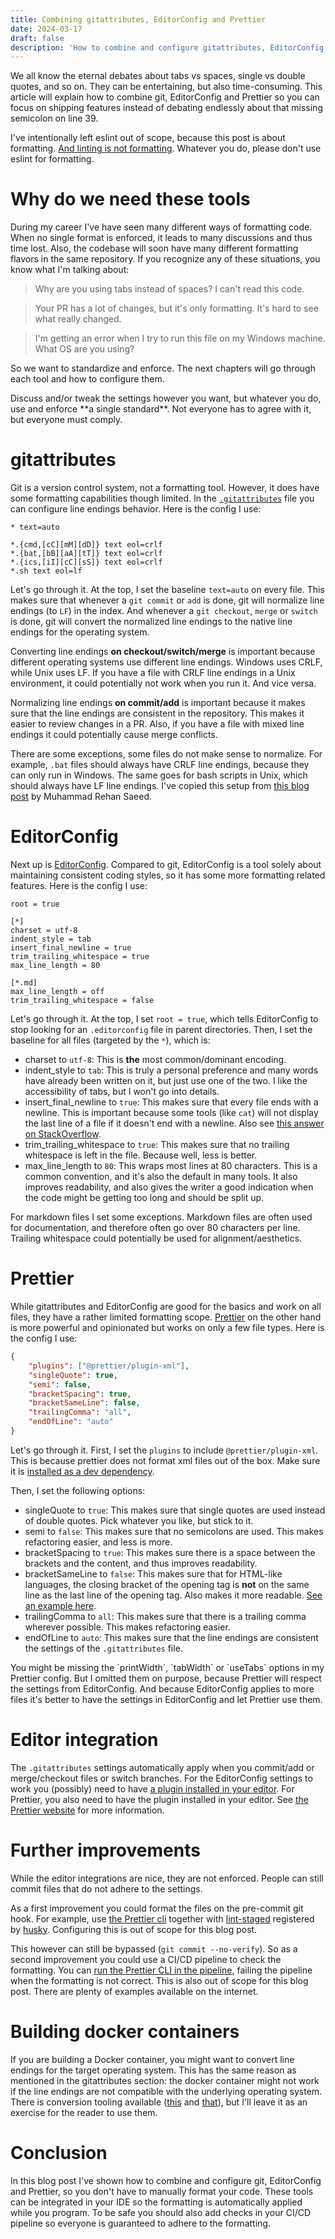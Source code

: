 ```yaml
---
title: Combining gitattributes, EditorConfig and Prettier
date: 2024-03-17
draft: false
description: 'How to combine and configure gitattributes, EditorConfig and Prettier in a project.'
---
```



We all know the eternal debates about tabs vs spaces, single vs double quotes, and so on. They can be entertaining, but also time-consuming.
This article will explain how to combine git, EditorConfig and Prettier so you can focus on shipping features instead of debating endlessly
about that missing semicolon on line 39.

I've intentionally left eslint out of scope, because this post is about formatting.
[And linting is not formatting](https://www.joshuakgoldberg.com/blog/you-probably-dont-need-eslint-config-prettier-or-eslint-plugin-prettier/).
Whatever you do, please don't use eslint for formatting.

# Why do we need these tools

During my career I've have seen many different ways of formatting code. When no single format is enforced, it leads to many discussions and
thus time lost. Also, the codebase will soon have many different formatting flavors in the same repository. If you recognize any of these
situations, you know what I'm talking about:

> Why are you using tabs instead of spaces? I can't read this code.

> Your PR has a lot of changes, but it's only formatting. It's hard to see what really changed.

> I'm getting an error when I try to run this file on my Windows machine. What OS are you using?

So we want to standardize and enforce. The next chapters will go through each tool and how to configure them.

<InfoCallout title="Disclaimer">
	Discuss and/or tweak the settings however you want, but whatever you do, use and enforce **a single standard**. Not everyone has to agree
	with it, but everyone must comply.
</InfoCallout>

# gitattributes

Git is a version control system, not a formatting tool. However, it does have some formatting capabilities though limited. In the
[`.gitattributes`](https://git-scm.com/docs/gitattributes) file you can configure line endings behavior. Here is the config I use:

```text
* text=auto

*.{cmd,[cC][mM][dD]} text eol=crlf
*.{bat,[bB][aA][tT]} text eol=crlf
*.{ics,[iI][cC][sS]} text eol=crlf
*.sh text eol=lf
```

Let's go through it. At the top, I set the baseline `text=auto` on every file. This makes sure that whenever a `git commit` or `add` is
done, git will normalize line endings (to `LF`) in the index. And whenever a `git checkout`, `merge` or `switch` is done, git will convert
the normalized line endings to the native line endings for the operating system.

Converting line endings **on checkout/switch/merge** is important because different operating systems use different line endings. Windows
uses CRLF, while Unix uses LF. If you have a file with CRLF line endings in a Unix environment, it could potentially not work when you run
it. And vice versa.

Normalizing line endings **on commit/add** is important because it makes sure that the line endings are consistent in the repository. This
makes it easier to review changes in a PR. Also, if you have a file with mixed line endings it could potentially cause merge conflicts.

There are some exceptions, some files do not make sense to normalize. For example, `.bat` files should always have CRLF line endings,
because they can only run in Windows. The same goes for bash scripts in Unix, which should always have LF line endings. I've copied this
setup from [this blog post](https://rehansaeed.com/gitattributes-best-practices/) by Muhammad Rehan Saeed.

# EditorConfig

Next up is [EditorConfig](https://editorconfig.org/). Compared to git, EditorConfig is a tool solely about maintaining consistent coding
styles, so it has some more formatting related features. Here is the config I use:

```text
root = true

[*]
charset = utf-8
indent_style = tab
insert_final_newline = true
trim_trailing_whitespace = true
max_line_length = 80

[*.md]
max_line_length = off
trim_trailing_whitespace = false
```

Let's go through it. At the top, I set `root = true`, which tells EditorConfig to stop looking for an `.editorconfig` file in parent
directories. Then, I set the baseline for all files (targeted by the `*`), which is:

- charset to `utf-8`: This is **the** most common/dominant encoding.
- indent_style to `tab`: This is truly a personal preference and many words have already been written on it, but just use one of the two. I
  like the accessibility of tabs, but I won't go into details.
- insert_final_newline to `true`: This makes sure that every file ends with a newline. This is important because some tools (like `cat`)
  will not display the last line of a file if it doesn't end with a newline. Also see
  [this answer on StackOverflow](https://stackoverflow.com/a/729795/5475829).
- trim_trailing_whitespace to `true`: This makes sure that no trailing whitespace is left in the file. Because well, less is better.
- max_line_length to `80`: This wraps most lines at 80 characters. This is a common convention, and it's also the default in many tools. It
  also improves readability, and also gives the writer a good indication when the code might be getting too long and should be split up.

For markdown files I set some exceptions. Markdown files are often used for documentation, and therefore often go over 80 characters per
line. Trailing whitespace could potentially be used for alignment/aesthetics.

# Prettier

While gitattributes and EditorConfig are good for the basics and work on all files, they have a rather limited formatting scope.
[Prettier](https://prettier.io/docs/en/configuration.html) on the other hand is more powerful and opinionated but works on only a few file
types. Here is the config I use:

```json
{
	"plugins": ["@prettier/plugin-xml"],
	"singleQuote": true,
	"semi": false,
	"bracketSpacing": true,
	"bracketSameLine": false,
	"trailingComma": "all",
	"endOfLine": "auto"
}
```

Let's go through it. First, I set the `plugins` to include `@prettier/plugin-xml`. This is because prettier does not format xml files out of
the box. Make sure it is [installed as a dev dependency](https://www.npmjs.com/package/@prettier/plugin-xml).

Then, I set the following options:

- singleQuote to `true`: This makes sure that single quotes are used instead of double quotes. Pick whatever you like, but stick to it.
- semi to `false`: This makes sure that no semicolons are used. This makes refactoring easier, and less is more.
- bracketSpacing to `true`: This makes sure there is a space between the brackets and the content, and thus improves readability.
- bracketSameLine to `false`: This makes sure that for HTML-like languages, the closing bracket of the opening tag is **not** on the same
  line as the last line of the opening tag. Also makes it more readable.
  [See an example here](https://prettier.io/docs/en/options.html#bracket-line).
- trailingComma to `all`: This makes sure that there is a trailing comma wherever possible. This makes refactoring easier.
- endOfLine to `auto`: This makes sure that the line endings are consistent the settings of the `.gitattributes` file.

<InfoCallout title="Prettier follows EditorConfig">
	You might be missing the `printWidth`, `tabWidth` or `useTabs` options in my Prettier config. But I omitted them on purpose, because
	Prettier will respect the settings from EditorConfig. And because EditorConfig applies to more files it's better to have the settings in
	EditorConfig and let Prettier use them.
</InfoCallout>

# Editor integration

The `.gitattributes` settings automatically apply when you commit/add or merge/checkout files or switch branches. For the EditorConfig
settings to work you (possibly) need to have [a plugin installed in your editor](https://editorconfig.org/). For Prettier, you also need to
have the plugin installed in your editor. See [the Prettier website](https://prettier.io/docs/en/editors.html) for more information.

# Further improvements

While the editor integrations are nice, they are not enforced. People can still commit files that do not adhere to the settings.

As a first improvement you could format the files on the pre-commit git hook. For example, use
[the Prettier cli](https://prettier.io/docs/en/cli) together with [lint-staged](https://www.npmjs.com/package/lint-staged) registered by
[husky](https://typicode.github.io/husky/). Configuring this is out of scope for this blog post.

This however can still be bypassed (`git commit --no-verify`). So as a second improvement you could use a CI/CD pipeline to check the
formatting. You can [run the Prettier CLI in the pipeline](https://prettier.io/docs/en/cli#--check), failing the pipeline when the
formatting is not correct. This is also out of scope for this blog post. There are plenty of examples available on the internet.

# Building docker containers

If you are building a Docker container, you might want to convert line endings for the target operating system. This has the same reason as
mentioned in the gitattributes section: the docker container might not work if the line endings are not compatible with the underlying
operating system. There is conversion tooling available ([this](https://linux.die.net/man/1/unix2dos) and
[that](https://linux.die.net/man/1/dos2unix)), but I'll leave it as an exercise for the reader to use them.

# Conclusion

In this blog post I've shown how to combine and configure git, EditorConfig and Prettier, so you don't have to manually format your code.
These tools can be integrated in your IDE so the formatting is automatically applied while you program. To be safe you should also add
checks in your CI/CD pipeline so everyone is guaranteed to adhere to the formatting.
